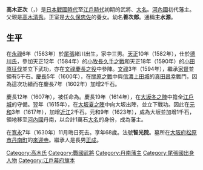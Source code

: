 {{unreferenced|time=2016-04-04T08:39:02+00:00}}
{{Infobox officeholder
| name               = 高木正次
| image              = Takagi Masatsugu.jpg
| caption            = 

| office            = {{link-ja|丹南藩|丹南藩}}藩主
| term_start        = 1623年
| term_end          = 1631年
| predecessor       = {{small|新設}}
| successor         = {{link-ja|高木正成|高木正成}}

| birth_name         = 	
| birth_date         = 1563年<br>（[[永祿|永祿]]6年）
| birth_place        = 
| death_date         = {{death date and age|1631|1|2|1563}}<br>（[[寬永|寬永]]7年11月30日）
| death_place        = 
| module             = {{日本武士|child=yes
|時代= [[日本戰國時代|日本戰國時代]]—[[江戶時代|江戶時代]]初期
|假名= 
|羅馬字= 
|幼名= 善次郎
|改名= 
|别名= 主水源（通稱）
|諡号= 
|神号= 
|戒名= 智光院
|洗禮名= 
|墓所= [[大阪府|大阪府]][[松原市_(日本)|松原市]][[丹南町|丹南町]]的[[來迎寺|來迎寺]]
|朝廷官位= [[從五位下|從五位下]][[主水正|主水正]]
|幕府職位= 
|主君= 
|藩= [[河內國|河內國]]{{tsl|ja|丹南藩}}主
|氏族= {{tsl|ja|高木氏}}
|父= [[高木清秀|高木清秀]]
|母= [[水野元氏|水野元氏]]的女兒
|養父= 
|養母= 
|兄弟= 
|姐妹= 
|正室= [[大久保忠佐|大久保忠佐]]的養女
|側室= 
|子= '''[[高木正成|正成]]'''
|女= [[永井直清|永井直清]]正室
|養子= 
|養女= 
 }}
}}

'''高木正次'''（{{jpn|j=高木 正次|kana=たかぎ まさつぐ|rm=Takagi Masatsugu}}，{{bd|1563年||1631年|1月2日|}}）是[[日本戰國時代|日本戰國時代]]至[[江戶時代|江戶時代]]初期的武將、[[大名_(稱謂)|大名]]。[[河內國|河內國]]{{tsl|ja|丹南藩}}初代藩主。父親是[[高木清秀|高木清秀]]。正室是[[大久保忠佐|大久保忠佐]]的養女。幼名'''善次郎'''。通稱'''主水源'''。

== 生平 ==
在[[永祿|永祿]]6年（1563年）於[[尾張|尾張]]緒川出生，家中三男。[[天正_(日本)|天正]]10年（1582年），仕於[[德川氏|德川氏]]，參加天正12年（1584年）的[[小牧長久手之戰|小牧長久手之戰]]和天正18年（1590年）的[[小田原征伐|小田原征伐]]並立下武功，亦在[[文祿慶長之役|文祿慶長之役]]中參陣。[[文祿|文祿]]3年（1594年），繼承[[家督|家督]]並領有5千石。[[慶長|慶長]]5年（1600年），在[[關原之戰|關原之戰]]中與[[信濃|信濃]][[上田城|上田城]]的[[真田昌幸|真田昌幸]]戰鬥，因為這次功績而在慶長7年（1602年）加增2千石。

慶長12年（1607年），被任命為{{tsl|ja|大番頭}}。慶長19年（1614年），在[[大坂冬之陣|大坂冬之陣]]中擔全[[江戶城|江戶城]]的守備。翌年（1615年），在[[大坂夏之陣|大坂夏之陣]]中向大坂出陣，並立下戰功。因此在[[元和_(後水尾天皇)|元和]]3年（1617年），加增[[近江國|近江]]2千石。元和9年（1623年），成為大坂{{tsl|ja|定番}}並加增1千石，領地移至[[河內國|河內國]]丹南，以合計1萬石[[大名_(稱謂)|大名]]的身份，成為{{tsl|ja|丹南藩}}藩主。

在[[寬永|寬永]]7年（1630年）11月晦日死去。享年68歲。法號'''智光院'''。墓所在[[大阪府|大阪府]][[松原市_(日本)|松原市]][[丹南町|丹南町]]的[[來迎寺|來迎寺]]。繼承人是長男[[高木正成|正成]]。

{{丹南藩主|初代|1623年—1631年}}
[[Category:高木氏|Category:高木氏]]
[[Category:戰國武將|Category:戰國武將]]
[[Category:丹南藩主|Category:丹南藩主]]
[[Category:尾張國出身人物|Category:尾張國出身人物]]
[[Category:江戶幕府旗本|Category:江戶幕府旗本]]